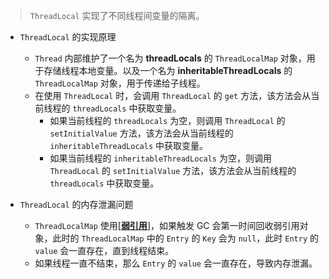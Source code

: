 
> `ThreadLocal` 实现了不同线程间变量的隔离。

- `ThreadLocal` 的实现原理

  - `Thread` 内部维护了一个名为 **threadLocals** 的 `ThreadLocalMap` 对象，用于存储线程本地变量。以及一个名为 **inheritableThreadLocals** 的 `ThreadLocalMap` 对象，用于传递给子线程。

  <Collapse label="代码块">
    <Thread />
  </Collapse>

  - 在使用 `ThreadLocal` 时，会调用 `ThreadLocal` 的 `get` 方法，该方法会从当前线程的 `threadLocals` 中获取变量。
    - 如果当前线程的 `threadLocals` 为空，则调用 `ThreadLocal` 的 `setInitialValue` 方法，该方法会从当前线程的 `inheritableThreadLocals` 中获取变量。
    - 如果当前线程的 `inheritableThreadLocals` 为空，则调用 `ThreadLocal` 的 `setInitialValue` 方法，该方法会从当前线程的 `threadLocals` 中获取变量。

  <Collapse label="代码块">
    <ThreadLocal />
  </Collapse>

- `ThreadLocal` 的内存泄漏问题

  - `ThreadLocalMap` 使用[[**弱引用**]](/blog/terms/java#weak-reference)，如果触发 GC 会第一时间回收弱引用对象，此时的 `ThreadLocalMap` 中的 `Entry` 的 `Key` 会为 `null`，此时 `Entry` 的 `value` 会一直存在，直到线程结束。
  - 如果线程一直不结束，那么 `Entry` 的 `value` 会一直存在，导致内存泄漏。

  <Collapse label="代码块">
    <ThreadLocalMap />
  </Collapse>
